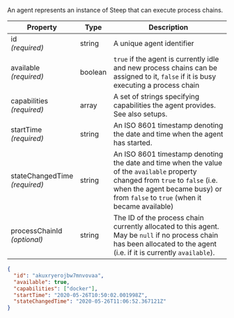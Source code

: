 
An agent represents an instance of Steep that can execute <ScrollLink href="#process-chains">process chains</ScrollLink>.

| Property                               | Type    | Description
| -------------------------------------- | ------- | -----------
| id<br/>*(required)*                    | string  | A unique agent identifier
| available<br/>*(required)*             | boolean | `true` if the agent is currently idle and new process chains can be assigned to it, `false` if it is busy executing a process chain
| capabilities<br/>*(required)*          | array   | A set of strings specifying capabilities the agent provides. See also <ScrollLink href="#setups">setups</ScrollLink>.
| startTime<br/>*(required)*             | string  | An ISO 8601 timestamp denoting the date and time when the agent has started.
| stateChangedTime<br/>*(required)*      | string  | An ISO 8601 timestamp denoting the date and time when the value of the `available` property changed from `true` to `false` (i.e. when the agent became busy) or from `false` to `true` (when it became available)
| processChainId<br/>*(optional)*        | string  | The ID of the <ScrollLink href="#process-chains">process chain</ScrollLink> currently allocated to this agent. May be `null` if no process chain has been allocated to the agent (i.e. if it is currently `available`).

<CodeExample title="Example:">

```json code-example
{
  "id": "akuxryerojbw7mnvovaa",
  "available": true,
  "capabilities": ["docker"],
  "startTime": "2020-05-26T10:50:02.001998Z",
  "stateChangedTime": "2020-05-26T11:06:52.367121Z"
}
```

</CodeExample>
